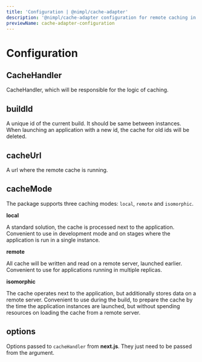 ```yaml
---
title: 'Configuration | @nimpl/cache-adapter'
description: '@nimpl/cache-adapter configuration for remote caching in next.js application'
previewName: cache-adapter-configuration
---
```


# Configuration

## CacheHandler

CacheHandler, which will be responsible for the logic of caching.

## buildId

A unique id of the current build. It should be same between instances. When launching an application with a new id, the cache for old ids will be deleted.

## cacheUrl

A url where the remote cache is running.

## cacheMode

The package supports three caching modes: `local`, `remote` and `isomorphic`.

**local**

A standard solution, the cache is processed next to the application. Convenient to use in development mode and on stages where the application is run in a single instance.

**remote**

All cache will be written and read on a remote server, launched earlier. Convenient to use for applications running in multiple replicas.

**isomorphic**

The cache operates next to the application, but additionally stores data on a remote server. Convenient to use during the build, to prepare the cache by the time the application instances are launched, but without spending resources on loading the cache from a remote server.

## options

Options passed to `cacheHandler` from **next.js**. They just need to be passed from the argument.